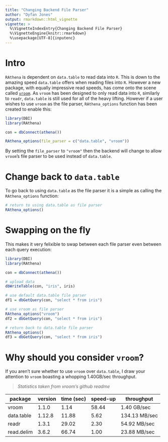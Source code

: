 ```yaml
---
title: "Changing Backend File Parser"
author: "Dyfan Jones"
output: rmarkdown::html_vignette
vignette: >
  %\VignetteIndexEntry{Changing Backend File Parser}
  %\VignetteEngine{knitr::rmarkdown}
  %\usepackage[UTF-8]{inputenc}
---
```


# Intro
`RAthena` is dependent on `data.table` to read data into `R`. This is down to the amazing speed `data.table` offers when reading files into `R`. However a new package, with equally impressive read speeds, has come onto the scene called [`vroom`](https://github.com/r-lib/vroom). As `vroom` has been designed to only read data into `R`, similarly to `readr`, `data.table` is still used for all of the heavy lifting. However if a user wishes to use `vroom` as the file parser, `RAthena_options` function has been created to enable this:

```r
library(DBI)
library(RAthena)

con = dbConnect(athena())

RAthena_options(file_parser = c("data.table", "vroom"))
```

By setting the `file_parser` to `"vroom"` then the backend will change to allow `vroom`'s file parser to be used instead of `data.table`. 

# Change back to `data.table`

To go back to using `data.table` as the file parser it is a simple as calling the `RAthena_options` function:

```r
# return to using data.table as file parser
RAthena_options()
```

# Swapping on the fly

This makes it very felixible to swap between each file parser even between each query execution:

```r
library(DBI)
library(RAthena)

con = dbConnect(athena())

# upload data
dbWriteTable(con, "iris", iris)

# use default data.table file parser
df1 = dbGetQuery(con, "select * from iris")

# use vroom as file parser
RAthena_options("vroom")
df2 = dbGetQuery(con, "select * from iris")

# return back to data.table file parser
RAthena_options()
df3 = dbGetQuery(con, "select * from iris")
```

# Why should you consider `vroom`?

If you aren't sure whether to use `vroom` over `data.table`, I draw your attention to `vroom` boasting a whopping 1.40GB/sec throughput.

> *Statistics taken from vroom's github readme* 

package |	version |	time (sec) |	speed-up |	throughput
---|---|---|---|---
vroom |	1.1.0 |	1.14 |	58.44 |	1.40 GB/sec
data.table |	1.12.8 |	11.88 |	5.62 |	134.13 MB/sec
readr |	1.3.1 |	29.02 |	2.30 |	54.92 MB/sec
read.delim |	3.6.2 |	66.74 |	1.00 |	23.88 MB/sec
